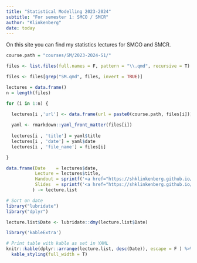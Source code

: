 ```yaml
---
title: "Statistical Modelling 2023-2024"
subtitle: "For semester 1: SMCO / SMCR"
author: "Klinkenberg"
date: today
---
```


On this site you can find my statistics lectures for SMCO and SMCR.

```r
course.path = "courses/SM/2023-2024-S1/"

files <- list.files(full.names = F, pattern = "\\.qmd", recursive = T)

files <- files[grep("SM.qmd", files, invert = TRUE)]

lectures = data.frame()
n = length(files)

for (i in 1:n) {

  lectures[i ,'url'] <- data.frame(url = paste0(course.path, files[i]))
  
  yaml <- rmarkdown::yaml_front_matter(files[i])
  
  lectures[i , 'title'] = yaml$title
  lectures[i , 'date'] = yaml$date
  lectures[i , 'file_name'] = files[i]

}

data.frame(Date    = lectures$date, 
           Lecture = lectures$title,
           Handout = sprintf('<a href="https://shklinkenberg.github.io/statistics-lectures/%s" target="_blank" class="external">link</a>', gsub("qmd", "html", lectures$url)),
           Slides  = sprintf('<a href="https://shklinkenberg.github.io/statistics-lectures/%s" target="_blank" class="external">link</a>', gsub("qmd", "slide.html", lectures$url)) 
          ) -> lecture.list

# Sort on date
library("lubridate")
library("dplyr")

lecture.list$Date <- lubridate::dmy(lecture.list$Date)

library('kableExtra')

# Print table with kable as set in YAML
knitr::kable(dplyr::arrange(lecture.list, desc(Date)), escape = F ) %>%
  kable_styling(full_width = T)
```